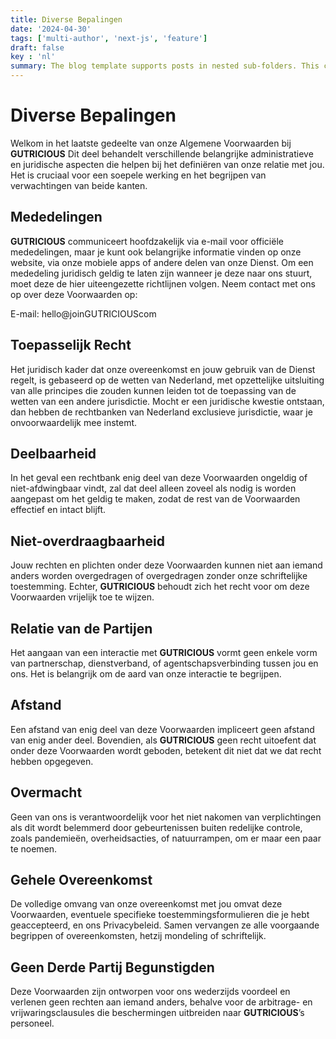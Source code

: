 ```yaml
---
title: Diverse Bepalingen
date: '2024-04-30'
tags: ['multi-author', 'next-js', 'feature']
draft: false
key : 'nl'
summary: The blog template supports posts in nested sub-folders. This can be used to group posts of similar content e.g. a multi-part course.
---
```


# Diverse Bepalingen

Welkom in het laatste gedeelte van onze Algemene Voorwaarden bij **GUTRICIOUS** Dit deel behandelt verschillende belangrijke administratieve en juridische aspecten die helpen bij het definiëren van onze relatie met jou. Het is cruciaal voor een soepele werking en het begrijpen van verwachtingen van beide kanten.

## Mededelingen

**GUTRICIOUS** communiceert hoofdzakelijk via e-mail voor officiële mededelingen, maar je kunt ook belangrijke informatie vinden op onze website, via onze mobiele apps of andere delen van onze Dienst. Om een mededeling juridisch geldig te laten zijn wanneer je deze naar ons stuurt, moet deze de hier uiteengezette richtlijnen volgen. Neem contact met ons op over deze Voorwaarden op:

E-mail: hello@joinGUTRICIOUScom

## Toepasselijk Recht

Het juridisch kader dat onze overeenkomst en jouw gebruik van de Dienst regelt, is gebaseerd op de wetten van Nederland, met opzettelijke uitsluiting van alle principes die zouden kunnen leiden tot de toepassing van de wetten van een andere jurisdictie. Mocht er een juridische kwestie ontstaan, dan hebben de rechtbanken van Nederland exclusieve jurisdictie, waar je onvoorwaardelijk mee instemt.

## Deelbaarheid

In het geval een rechtbank enig deel van deze Voorwaarden ongeldig of niet-afdwingbaar vindt, zal dat deel alleen zoveel als nodig is worden aangepast om het geldig te maken, zodat de rest van de Voorwaarden effectief en intact blijft.

## Niet-overdraagbaarheid

Jouw rechten en plichten onder deze Voorwaarden kunnen niet aan iemand anders worden overgedragen of overgedragen zonder onze schriftelijke toestemming. Echter, **GUTRICIOUS** behoudt zich het recht voor om deze Voorwaarden vrijelijk toe te wijzen.

## Relatie van de Partijen

Het aangaan van een interactie met **GUTRICIOUS** vormt geen enkele vorm van partnerschap, dienstverband, of agentschapsverbinding tussen jou en ons. Het is belangrijk om de aard van onze interactie te begrijpen.

## Afstand

Een afstand van enig deel van deze Voorwaarden impliceert geen afstand van enig ander deel. Bovendien, als **GUTRICIOUS** geen recht uitoefent dat onder deze Voorwaarden wordt geboden, betekent dit niet dat we dat recht hebben opgegeven.

## Overmacht

Geen van ons is verantwoordelijk voor het niet nakomen van verplichtingen als dit wordt belemmerd door gebeurtenissen buiten redelijke controle, zoals pandemieën, overheidsacties, of natuurrampen, om er maar een paar te noemen.

## Gehele Overeenkomst

De volledige omvang van onze overeenkomst met jou omvat deze Voorwaarden, eventuele specifieke toestemmingsformulieren die je hebt geaccepteerd, en ons Privacybeleid. Samen vervangen ze alle voorgaande begrippen of overeenkomsten, hetzij mondeling of schriftelijk.

## Geen Derde Partij Begunstigden

Deze Voorwaarden zijn ontworpen voor ons wederzijds voordeel en verlenen geen rechten aan iemand anders, behalve voor de arbitrage- en vrijwaringsclausules die beschermingen uitbreiden naar **GUTRICIOUS**’s personeel.
